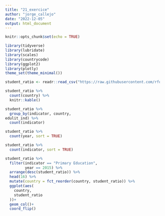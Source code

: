 ```yaml
---
title: "21_exercice"
author: "jorge_callejo"
date: "2022-12-05"
output: html_document
---
```


```r
knitr::opts_chunk$set(echo = TRUE)
```

```r
library(tidyverse)
library(lubridate)
library(scales)
library(countrycode)
library(ggplot2)
library(plotly)
theme_set(theme_minimal())
```

```r
student_ratio <- readr::read_csv("https://raw.githubusercontent.com/rfordatascience/tidytuesday/master/data/2019/2019-05-07/student_teacher_ratio.csv")
```

```r
student_ratio %>% 
  count(country) %>% 
  knitr::kable()
```

```r
student_ratio %>% 
  group_by(indicator, country, 
edulit_ind) %>% 
  count(indicator)
```

```r
student_ratio %>% 
  count(year, sort = TRUE)
```
```r
student_ratio %>% 
  count(indicator, sort = TRUE)
```
```r
student_ratio %>% 
  filter(indicator == "Primary Education",
         year == 2015) %>% 
  arrange(desc(student_ratio)) %>% 
  head(16) %>% 
  mutate(country = fct_reorder(country, student_ratio)) %>% 
  ggplot(aes(
    country,
    student_ratio
  ))+
  geom_col()+
  coord_flip()
```

